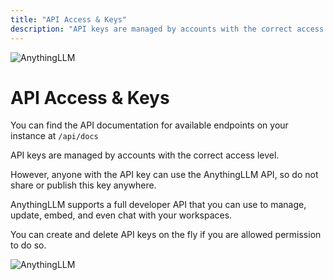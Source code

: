 ```yaml
---
title: "API Access & Keys"
description: "API keys are managed by accounts with the correct access level."
---
```



<Image
  src="/images/features/api/thumbnail.png" 
  height={1080} 
  width={1920} 
  quality={100}
  alt="AnythingLLM"
/>


# API Access & Keys

You can find the API documentation for available endpoints on your instance at `/api/docs`

API keys are managed by accounts with the correct access level.

However, anyone with the API key can use the AnythingLLM API, so do not share or publish this key anywhere.

AnythingLLM supports a full developer API that you can use to manage, update, embed, and even chat with your workspaces.

You can create and delete API keys on the fly if you are allowed permission to do so.

<Image
  src="/images/features/api/api-keys.png" 
  height={1080} 
  width={1920} 
  quality={100}
  alt="AnythingLLM"
/>
